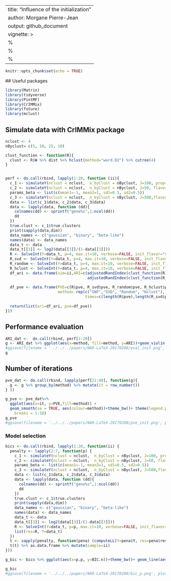 ---
title: "Influence of the initialization"
author: Morgane Pierre-Jean
output: github_document
vignette: >
%\VignetteIndexEntry{Influence of the initialization}
  %\VignetteEngine{knitr::rmarkdown}
  %\usepackage[UTF-8]{inputenc}
  ---
  
  ```r
  knitr::opts_chunk$set(echo = TRUE)
  ```
  
  ## Useful packages
  
  ```r
  library(Matrix)
library(tidyverse)
library(PintMF)
library(CrIMMix)
library(future)
library(mclust)
```

## Simulate data with CrIMMix package

```r
nclust <- 4
nByclust= c(5, 10, 25, 10)
```

```r
clust_function <- function(R){
  clust <- R$W %>% dist %>% hclust(method="ward.D2") %>% cutree(4)
}


perf <- do.call(rbind, lapply(1:20, function (ii){
  c_1 <- simulateY(nclust = nclust,  n_byClust = nByclust, J=100, prop=0.05, noise=0.2)
  c_2 <- simulateY(nclust = nclust,  n_byClust = nByclust, J=50, flavor="binary", params=list(c(p=0.6)), prop=0.1, noise=0.3)
  params_beta <- list(c(mean1=-1, mean2=1, sd1=0.5, sd2=0.5))
  c_3 <- simulateY(nclust = nclust,  n_byClust = nByclust, J=500,flavor="beta", params=params_beta, prop=0.2, noise=0.2)
  data <- list(c_1$data, c_2$data, c_3$data)
  data <- lapply(data, function (dd){
    colnames(dd) <- sprintf("gene%s",1:ncol(dd)) 
    dd
  })
  true.clust <- c_1$true.clusters
  print(sapply(data,dim))
  data_names <- c("gaussian", "binary", "beta-like")
  names(data) <- data_names
  data_t <- data
  data_t[[3]] <- log2(data[[3]]/(1-data[[3]]))
  R <- SolveInt(Y=data_t, p=4, max.it=10, verbose=FALSE, init_flavor="snf", flavor_mod="glmnet")
  R_svd <- SolveInt(Y=data_t, p=4, max.it=10, verbose=FALSE, init_flavor="svd", flavor_mod="glmnet")
  R_random <- SolveInt(Y=data_t, p=4, max.it=10, verbose=FALSE, init_flavor="random", flavor_mod="glmnet")
  R_hclust <- SolveInt(Y=data_t, p=4, max.it=10, verbose=FALSE, init_flavor="hclust", flavor_mod="glmnet")
  df_ari <- data.frame(sim=ii,ARI=c(adjustedRandIndex(clust_function(R), true.clust), 
                                    adjustedRandIndex(clust_function(R_svd), true.clust), adjustedRandIndex(clust_function(R_random), true.clust), adjustedRandIndex(clust_function(R_hclust), true.clust)), method=c("SNF", "SVD", "Random", "hclust"))
  
  df_pve <- data.frame(PVE=c(R$pve, R_svd$pve, R_random$pve, R_hclust$pve), 
                       method= rep(c("SNF","SVD", "Random", "Hclust"),
                                   times=c(length(R$pve),length(R_svd$pve), length(R_random$pve), length(R_hclust$pve) )))
  
  return(list(ari=df_ari, pve=df_pve))
}))
```



## Performance evaluation

```r
ARI_dat <-  do.call(rbind, perf[1:20])
g <- ARI_dat %>% ggplot(aes(x=method, fill=method, y=ARI))+geom_violin()+theme_bw()+theme(legend.position = "none")+xlab("")+geom_point(alpha=0.5)
#ggsave(filename = '../../../papers/NAR-LaTeX-20170208/eval_init.png', plot = g, width=7, height=5)
g
```

## Number of iterations
```r
pve_dat <- do.call(rbind, lapply(perf[21:40], function(g){
  g <- g %>% group_by(method) %>% mutate(it = row_number())
} ))

g_pve <- pve_dat%>% 
  ggplot(aes(x=it, y=PVE,fill=method)) +
  geom_smooth(se = TRUE, aes(colour=method))+theme_bw()+ theme(legend.position="bottom")+scale_x_continuous(
    breaks = 1:10)
g_pve
#ggsave(filename = '../../../papers/NAR-LaTeX-20170208/pve_init.png', plot = g_pve, width=7, height=5)

```


### Model selection 
```r
bics <- do.call(rbind, lapply(1:20, function(ii) {
  penalty <- lapply(2:7, function(p) {
    c_1 <- simulateY(nclust = nclust,  n_byClust = nByclust, J=100, prop=0.05, noise=0.2)
    c_2 <- simulateY(nclust = nclust,  n_byClust = nByclust, J=50, flavor="binary", params=list(c(p=0.6)), prop=0.1, noise=0.3)
    params_beta <- list(c(mean1=-1, mean2=1, sd1=0.5, sd2=0.5))
    c_3 <- simulateY(nclust = nclust,  n_byClust = nByclust, J=500,flavor="beta", params=params_beta, prop=0.2, noise=0.2)
    data <- list(c_1$data, c_2$data, c_3$data)
    data <- lapply(data, function (dd){
      colnames(dd) <- sprintf("gene%s",1:ncol(dd)) 
      dd
    })
    true.clust <- c_1$true.clusters
    print(sapply(data,dim))
    data_names <- c("gaussian", "binary", "beta-like")
    names(data) <- data_names
    data_t <- data
    data_t[[3]] <- log2(data[[3]]/(1-data[[3]]))
    R <- SolveInt(Y=data_t, p=p, max.it=10, verbose=FALSE, init_flavor="snf", flavor_mod="glmnet")
    list(res=R, Y=data_t)
  })
  t <- sapply(penalty, function(pena) (computeLL(Y=pena$Y, res=pena$res) %>% compute_BIC()))
  t(t) %>% as.data.frame %>% mutate(sample=ii)
}))
```


```r
g_bic <- bics %>% ggplot(aes(x=p.p, y=BIC.n))+theme_bw()+ geom_line(aes(group = sample), alpha=0.3)+xlab("p")+ylab("BIC")

g_bic
#ggsave(filename = '../../../papers/NAR-LaTeX-20170208/bic_p.png', plot = g_bic, width=7, height=5)


```

